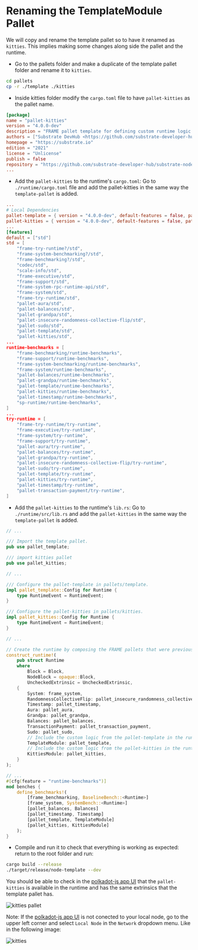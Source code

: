 # Renaming the TemplateModule Pallet

We will copy and rename the template pallet so to have it renamed as `kitties`. This implies making some 
changes along side the pallet and the runtime.

- Go to the pallets folder and make a duplicate of the template pallet folder and rename it to `kitties`.

```bash
cd pallets
cp -r ./template ./kitties
```
- Inside kitties folder modify the `cargo.toml` file to have `pallet-kitties` as the pallet name.

```toml
[package]
name = "pallet-kitties"
version = "4.0.0-dev"
description = "FRAME pallet template for defining custom runtime logic."
authors = ["Substrate DevHub <https://github.com/substrate-developer-hub>"]
homepage = "https://substrate.io"
edition = "2021"
license = "Unlicense"
publish = false
repository = "https://github.com/substrate-developer-hub/substrate-node-template/"
...
```
- Add the `pallet-kitties` to the runtime's `cargo.toml`: Go to `./runtime/cargo.toml` file and add the pallet-kitties in 
the same way the `template-pallet` is added.

```toml
...
# Local Dependencies
pallet-template = { version = "4.0.0-dev", default-features = false, path = "../pallets/template" }
pallet-kitties = { version = "4.0.0-dev", default-features = false, path = "../pallets/kitties" }
...
[features]
default = ["std"]
std = [
	"frame-try-runtime?/std",
	"frame-system-benchmarking?/std",
	"frame-benchmarking?/std",
	"codec/std",
	"scale-info/std",
	"frame-executive/std",
	"frame-support/std",
	"frame-system-rpc-runtime-api/std",
	"frame-system/std",
	"frame-try-runtime/std",
	"pallet-aura/std",
	"pallet-balances/std",
	"pallet-grandpa/std",
	"pallet-insecure-randomness-collective-flip/std",
	"pallet-sudo/std",
	"pallet-template/std",
	"pallet-kitties/std",
...
runtime-benchmarks = [
	"frame-benchmarking/runtime-benchmarks",
	"frame-support/runtime-benchmarks",
	"frame-system-benchmarking/runtime-benchmarks",
	"frame-system/runtime-benchmarks",
	"pallet-balances/runtime-benchmarks",
	"pallet-grandpa/runtime-benchmarks",
	"pallet-template/runtime-benchmarks",
	"pallet-kitties/runtime-benchmarks",
	"pallet-timestamp/runtime-benchmarks",
	"sp-runtime/runtime-benchmarks",
]
...
try-runtime = [
	"frame-try-runtime/try-runtime",
	"frame-executive/try-runtime",
	"frame-system/try-runtime",
	"frame-support/try-runtime",
	"pallet-aura/try-runtime",
	"pallet-balances/try-runtime",
	"pallet-grandpa/try-runtime",
	"pallet-insecure-randomness-collective-flip/try-runtime",
	"pallet-sudo/try-runtime",
	"pallet-template/try-runtime",
	"pallet-kitties/try-runtime",
	"pallet-timestamp/try-runtime",
	"pallet-transaction-payment/try-runtime",
]
```
- Add the `pallet-kitties` to the runtime's `lib.rs`: Go to `./runtime/src/lib.rs` and add the `pallet-kitties` in the same way the `template-pallet` is added.

```rust
// ...

/// Import the template pallet.
pub use pallet_template;

/// import kitties pallet
pub use pallet_kitties;

// ...

/// Configure the pallet-template in pallets/template.
impl pallet_template::Config for Runtime {
	type RuntimeEvent = RuntimeEvent;
}

/// Configure the pallet-kitties in pallets/kitties.
impl pallet_kitties::Config for Runtime {
	type RuntimeEvent = RuntimeEvent;
}

// ...

// Create the runtime by composing the FRAME pallets that were previously configured.
construct_runtime!(
	pub struct Runtime
	where
		Block = Block,
		NodeBlock = opaque::Block,
		UncheckedExtrinsic = UncheckedExtrinsic,
	{
		System: frame_system,
		RandomnessCollectiveFlip: pallet_insecure_randomness_collective_flip,
		Timestamp: pallet_timestamp,
		Aura: pallet_aura,
		Grandpa: pallet_grandpa,
		Balances: pallet_balances,
		TransactionPayment: pallet_transaction_payment,
		Sudo: pallet_sudo,
		// Include the custom logic from the pallet-template in the runtime.
		TemplateModule: pallet_template,
		// Include the custom logic from the pallet-kitties in the runtime.
		KittiesModule: pallet_kitties,
	}
);

// ...
#[cfg(feature = "runtime-benchmarks")]
mod benches {
	define_benchmarks!(
		[frame_benchmarking, BaselineBench::<Runtime>]
		[frame_system, SystemBench::<Runtime>]
		[pallet_balances, Balances]
		[pallet_timestamp, Timestamp]
		[pallet_template, TemplateModule]
		[pallet_kitties, KittiesModule]
	);
}
```
- Compile and run it to check that everything is working as expected: return to the root folder and run:

```bash
cargo build --release
./target/release/node-template --dev
```
You should be able to check in the [polkadot-js app UI](https://polkadot.js.org/apps/#/explorer) 
that the `pallet-kitties` is available in the runtime and has the same extrinsics that the template pallet 
has.

![kitties pallet](./assets/kitties-5.png)

Note: If the [polkadot-js app UI](https://polkadot.js.org/apps/#/explorer) is not conected to your local node, go to the upper left corner 
and select `Local Node` in the `Network` dropdown menu. Like in the following image:

![kitties](./assets/kitties-3.png)




